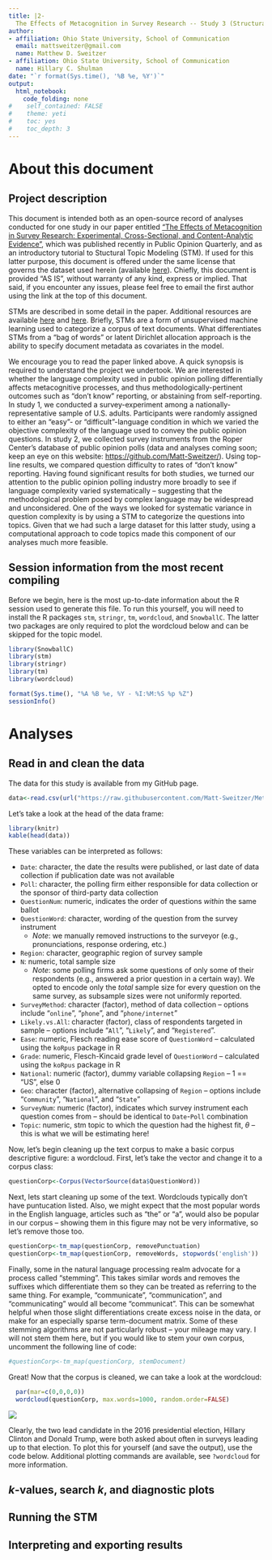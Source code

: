 ```yaml
---
title: |2-
  The Effects of Metacognition in Survey Research -- Study 3 (Structural Topic Model)
author:
- affiliation: Ohio State University, School of Communication
  email: mattsweitzer@gmail.com
  name: Matthew D. Sweitzer
- affiliation: Ohio State University, School of Communication
  name: Hillary C. Shulman
date: "`r format(Sys.time(), '%B %e, %Y')`"
output:
  html_notebook:
    code_folding: none
#    self_contained: FALSE
#    theme: yeti
#    toc: yes
#    toc_depth: 3
---
```


# About this document

## Project description

This document is intended both as an open-source record of analyses conducted for one study in our paper entitled ["The Effects of Metacognition in Survey Research: Experimental, Cross-Sectional, and Content-Analytic Evidence"](https://github.com/Matt-Sweitzer/Papers/blob/master/SweitzerShulman2018.pdf), which was published recently in Public Opinion Quarterly, and as an introductory tutorial to Stuctural Topic Modeling (STM). If used for this latter purpose, this document is offered under the same license that governs the dataset used herein (available [here](https://github.com/Matt-Sweitzer/Metacognition_Surveys/blob/master/LICENSE)). Chiefly, this document is provided "AS IS", without warranty of any kind, express or implied. That said, if you encounter any issues, please feel free to email the first author using the link at the top of this document.

STMs are described in some detail in the paper. Additional resources are available [here](http://www.structuraltopicmodel.com/) and [here](http://scholar.harvard.edu/files/dtingley/files/topicmodelsopenendedexperiments.pdf). Briefly, STMs are a form of unsupervised machine learning used to categorize a corpus of text documents. What differentiates STMs from a "bag of words" or latent Dirichlet allocation approach is the ability to specify document metadata as covariates in the model.

We encourage you to read the paper linked above. A quick synopsis is required to understand the project we undertook. We are interested in whether the language complexity used in public opinion polling differentially affects metacognitive processes, and thus methodologically-pertinent outcomes such as "don't know" reporting, or abstaining from self-reporting. In study 1, we conducted a survey-experiment among a nationally-representative sample of U.S. adults. Participants were randomly assigned to either an "easy"- or "difficult"-language condition in which we varied the objective complexity of the language used to convey the public opinion questions. In study 2, we collected survey instruments from the Roper Center's database of public opinion polls (data and analyses coming soon; keep an eye on this website: [https://github.com/Matt-Sweitzer/](https://github.com/Matt-Sweitzer/)). Using top-line results, we compared question difficulty to rates of "don't know" reporting. Having found significant results for both studies, we turned our attention to the public opinion polling industry more broadly to see if language complexity varied systematically -- suggesting that the methodological problem posed by complex language may be widespread and unconsidered. One of the ways we looked for systematic variance in question complexity is by using a STM to categorize the questions into topics. Given that we had such a large dataset for this latter study, using a computational approach to code topics made this component of our analyses much more feasible.

## Session information from the most recent compiling

Before we begin, here is the most up-to-date information about the R session used to generate this file. To run this yourself, you will need to install the R packages `stm`, `stringr`, `tm`, `wordcloud`, and `SnowballC`. The latter two packages are only required to plot the wordcloud below and can be skipped for the topic model.

```r
library(SnowballC)
library(stm)
library(stringr)
library(tm)
library(wordcloud)
```

```r
format(Sys.time(), "%A %B %e, %Y - %I:%M:%S %p %Z")
sessionInfo()
```

# Analyses

## Read in and clean the data

The data for this study is available from my GitHub page.

```r
data<-read.csv(url("https://raw.githubusercontent.com/Matt-Sweitzer/Metacognition_Surveys/master/Study_3/Data/2016PollsFinal.csv"))
```

Let's take a look at the head of the data frame:

```r
library(knitr)
kable(head(data))
```

These variables can be interpreted as follows:

* `Date`: character, the date the results were published, or last date of data collection if publication date was not available
* `Poll`: character, the polling firm either responsible for data collection or the sponsor of third-party data collection
* `QuestionNum`: numeric, indicates the order of questions *within* the same ballot
* `QuestionWord`: character, wording of the question from the survey instrument
  + *Note*: we manually removed instructions to the surveyor (e.g., pronunciations, response ordering, etc.)
* `Region`: character, geographic region of survey sample
* `N`: numeric, total sample size
  + *Note*: some polling firms ask some questions of only some of their respondents (e.g., answered a prior question in a certain way). We opted to encode only the *total* sample size for every question on the same survey, as subsample sizes were not uniformly reported.
* `SurveyMethod`: character (factor), method of data collection -- options include "`online`", "`phone`", and "`phone/internet`"
* `Likely.vs.All`: character (factor), class of respondents targeted in sample -- options include "`All`", "`Likely`", and "`Registered`".
* `Ease`: numeric, Flesch reading ease score of `QuestionWord` -- calculated using the `koRpus` package in R
* `Grade`: numeric, Flesch-Kincaid grade level of `QuestionWord` -- calculated using the `koRpus` package in R
* `National`: numeric (factor), dummy variable collapsing `Region` -- 1 == "US", else 0
* `Geo`: character (factor), alternative collapsing of `Region` -- options include "`Community`", "`National`", and "`State`"
* `SurveyNum`: numeric (factor), indicates which survey instrument each question comes from -- should be identical to `Date`-`Poll` combination
* `Topic`: numeric, stm topic to which the question had the highest fit, $\theta$ -- this is what we will be estimating here!

Now, let's begin cleaning up the text corpus to make a basic corpus descriptive figure: a wordcloud. First, let's take the vector and change it to a corpus class:

```r
questionCorp<-Corpus(VectorSource(data$QuestionWord))
```

Next, lets start cleaning up some of the text. Wordclouds typically don't have puntucation listed. Also, we might expect that the most popular words in the English language, articles such as "the" or "a", would also be popular in our corpus -- showing them in this figure may not be very informative, so let's remove those too.

```r
questionCorp<-tm_map(questionCorp, removePunctuation)
questionCorp<-tm_map(questionCorp, removeWords, stopwords('english'))
```

Finally, some in the natural language processing realm advocate for a process called "stemming". This takes similar words and removes the suffixes which differentiate them so they can be treated as referring to the same thing. For example, "communicate", "communication", and "communicating" would all become "communicat". This can be somewhat helpful when those slight differentiations create excess noise in the data, or make for an especially sparse term-document matrix. Some of these stemming algorithms are not particularly robust -- your mileage may vary. I will not stem them here, but if you would like to stem your own corpus, uncomment the following line of code:

```r
#questionCorp<-tm_map(questionCorp, stemDocument)
```

Great! Now that the corpus is cleaned, we can take a look at the wordcloud:

```r
  par(mar=c(0,0,0,0))
  wordcloud(questionCorp, max.words=1000, random.order=FALSE)
```
![](https://github.com/Matt-Sweitzer/Metacognition_Surveys/raw/master/Study_3/Analyses/wordcloud.png)

Clearly, the two lead candidate in the 2016 presidential election, Hillary Clinton and Donald Trump, were both asked about often in surveys leading up to that election. To plot this for yourself (and save the output), use the code below. Additional plotting commands are available, see `?wordcloud` for more information.

## *k*-values, search *k*, and diagnostic plots

## Running the STM

## Interpreting and exporting results